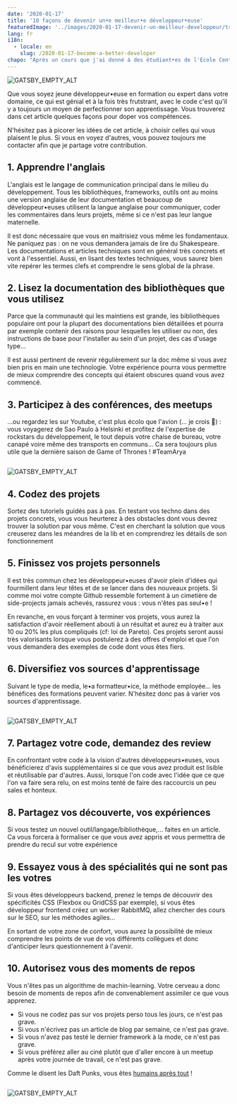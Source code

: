 ```yaml
---
date: '2020-01-17'
title: '10 façons de devenir un•e meilleur•e développeur•euse'
featuredImage: '../images/2020-01-17-devenir-un-meilleur-developpeur/train-jedi.png'
lang: fr
i18n:
  - locale: en
    slug: /2020-01-17-become-a-better-developer
chapo: "Après un cours que j'ai donné à des étudiant•es de l'Ecole Centrale de Nantes, nous avons discuté des stratégies à adopter en tant que jeune développeur•euse pour développer ses compétences."
---
```


<Image align="right">

![GATSBY_EMPTY_ALT](../images/2020-01-17-devenir-un-meilleur-developpeur/train-jedi.png)

</Image>

Que vous soyez jeune développeur•euse en formation ou expert dans votre domaine, ce qui est génial et à la fois très frutstrant, avec le code c'est qu'il y a toujours un moyen de perfectionner son apprentissage. Vous trouverez dans cet article quelques façons pour doper vos compétences.

N'hésitez pas à picorer les idées de cet article, à choisir celles qui vous plaisent le plus. Si vous en voyez d'autres, vous pouvez toujours me contacter afin que je partage votre contribution.



## 1. Apprendre l'anglais

L'anglais est le langage de communication principal dans le milieu du développement. Tous les bibliothèques, frameworks, outils ont au moins une version anglaise de leur documentation et beaucoup de développeur•euses utilisent la langue anglaise pour communiquer, coder les commentaires dans leurs projets, même si ce n'est pas leur langue maternelle.

Il est donc nécessaire que vous en maitrisiez vous même les fondamentaux. Ne paniquez pas : on ne vous demandera jamais de lire du Shakespeare. Les documentations et articles techniques sont en général très concrets et vont à l'essentiel. Aussi, en lisant des textes techniques, vous saurez bien vite repérer les termes clefs et comprendre le sens global de la phrase.

## 2. Lisez la documentation des bibliothèques que vous utilisez

Parce que la communauté qui les maintiens est grande, les bibliothèques populaire ont pour la plupart des documentations bien détaillées et pourra par exemple contenir des raisons pour lesquelles les utiliser ou non, des instructions de base pour l'installer au sein d'un projet, des cas d'usage type...

Il est aussi pertinent de revenir régulièrement sur la doc même si vous avez bien pris en main une technologie. Votre expérience pourra vous permettre de mieux comprendre des concepts qui étaient obscures quand vous avez commencé.

## 3. Participez à des conférences, des meetups

...ou regardez les sur Youtube, c'est plus écolo que l'avion (... je crois 🤔) : vous voyagerez de Sao Paulo à Helsinki et profitez de l'expertise de rockstars du développement, le tout depuis votre chaise de bureau, votre canapé voire même des transports en communs... Ca sera toujours plus utile que la dernière saison de Game of Thrones ! #TeamArya

<Image>

![GATSBY_EMPTY_ALT](../images/2020-01-17-devenir-un-meilleur-developpeur/hologram.jpg)

</Image>

## 4. Codez des projets

Sortez des tutoriels guidés pas à pas. En testant vos techno dans des projets concrets, vous vous heurterez à des obstacles dont vous devrez trouver la solution par vous même. C'est en cherchant la solution que vous creuserez dans les méandres de la lib et en comprendrez les détails de son fonctionnement

## 5. Finissez vos projets personnels

Il est très commun chez les développeur•euses d'avoir plein d'idées qui fourmillent dans leur têtes et de se lancer dans des nouveaux projets. Si comme moi votre compte Github ressemble fortement à un cimetière de side-projects jamais achevés, rassurez vous : vous n'êtes pas seul•e !

En revanche, en vous forçant à terminer vos projets, vous aurez la satisfaction d'avoir réellement abouti à un résultat et aurez eu à traiter aux 10 ou 20% les plus compliqués (cf: loi de Pareto). Ces projets seront aussi très valorisants lorsque vous postulerez à des offres d'emploi et que l'on vous demandera des exemples de code dont vous êtes fiers.

## 6. Diversifiez vos sources d'apprentissage

Suivant le type de media, le•a formatteur•ice, la méthode employée... les bénéfices des formations peuvent varier. N'hésitez donc pas à varier vos sources d'apprentissage.

<Image>

![GATSBY_EMPTY_ALT](../images/2020-01-17-devenir-un-meilleur-developpeur/luke.jpeg)

</Image>

## 7. Partagez votre code, demandez des review

En confrontant votre code à la vision d'autres développeurs•euses, vous bénéficierez d'avis supplémentaires si ce que vous avez produit est lisible et réutilisable par d'autres. Aussi, lorsque l'on code avec l'idée que ce que l'on va faire sera relu, on est moins tenté de faire des raccourcis un peu sales et honteux.

## 8. Partagez vos découverte, vos expériences

Si vous testez un nouvel outil/langage/bibliothèque,... faites en un article. Ca vous forcera à formaliser ce que vous avez appris et vous permettra de prendre du recul sur votre expérience

## 9. Essayez vous à des spécialités qui ne sont pas les votres

Si vous êtes développeurs backend, prenez le temps de découvrir des spécificités CSS (Flexbox ou GridCSS par exemple), si vous êtes développeur frontend créez un worker RabbitMQ, allez chercher des cours sur le SEO, sur les méthodes agiles...

En sortant de votre zone de confort, vous aurez la possibilité de mieux comprendre les points de vue de vos différents collègues et donc d'anticiper leurs questionnement à l'avenir.

## 10. Autorisez vous des moments de repos

Vous n'êtes pas un algorithme de machin-learning. Votre cerveau a donc besoin de moments de repos afin de convenablement assimiler ce que vous apprenez.

- Si vous ne codez pas sur vos projets perso tous les jours, ce n'est pas grave.
- Si vous n'écrivez pas un article de blog par semaine, ce n'est pas grave.
- Si vous n'avez pas testé le dernier framework à la mode, ce n'est pas grave.
- Si vous préférez aller au ciné plutôt que d'aller encore à un meetup après votre journée de travail, ce n'est pas grave.

Comme le disent les Daft Punks, vous êtes [humains après tout](https://www.youtube.com/watch?v=PXYeARRyDWk) !

<Image>

![GATSBY_EMPTY_ALT](../images/2020-01-17-devenir-un-meilleur-developpeur/leia.jpeg)

</Image>
